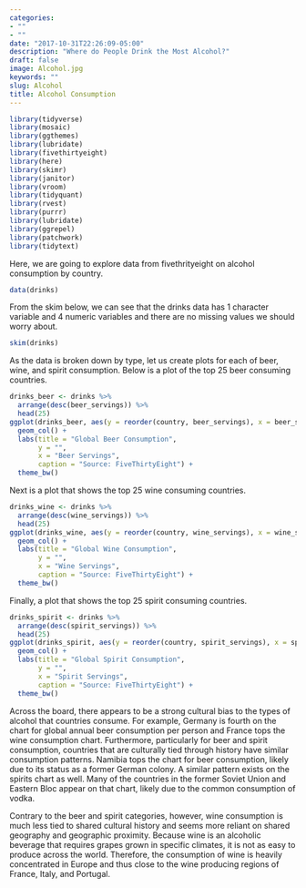 ```yaml
---
categories:
- ""
- ""
date: "2017-10-31T22:26:09-05:00"
description: "Where do People Drink the Most Alcohol?"
draft: false
image: Alcohol.jpg
keywords: ""
slug: Alcohol
title: Alcohol Consumption
---
```

```r
library(tidyverse)
library(mosaic)
library(ggthemes)
library(lubridate)
library(fivethirtyeight)
library(here)
library(skimr)
library(janitor)
library(vroom)
library(tidyquant)
library(rvest)
library(purrr)  
library(lubridate)
library(ggrepel)
library(patchwork)
library(tidytext)
```
Here, we are going to explore data from fivethrityeight on alcohol consumption by country.
```r
data(drinks)
```
From the skim below, we can see that the drinks data has 1 character variable and 4 numeric variables and there are no missing values we should worry about.
```r
skim(drinks)
```
As the data is broken down by type, let us create plots for each of beer, wine, and spirit consumption. Below is a plot of the top 25 beer consuming countries.
```r
drinks_beer <- drinks %>% 
  arrange(desc(beer_servings)) %>% 
  head(25)
ggplot(drinks_beer, aes(y = reorder(country, beer_servings), x = beer_servings)) + 
  geom_col() + 
  labs(title = "Global Beer Consumption", 
       y = "",
       x = "Beer Servings",
       caption = "Source: FiveThirtyEight") +
  theme_bw()
```

Next is a plot that shows the top 25 wine consuming countries.
```r
drinks_wine <- drinks %>% 
  arrange(desc(wine_servings)) %>% 
  head(25)
ggplot(drinks_wine, aes(y = reorder(country, wine_servings), x = wine_servings)) + 
  geom_col() + 
  labs(title = "Global Wine Consumption", 
       y = "",
       x = "Wine Servings",
       caption = "Source: FiveThirtyEight") +
  theme_bw()
```

Finally, a plot that shows the top 25 spirit consuming countries.
```r
drinks_spirit <- drinks %>% 
  arrange(desc(spirit_servings)) %>% 
  head(25)
ggplot(drinks_spirit, aes(y = reorder(country, spirit_servings), x = spirit_servings)) + 
  geom_col() + 
  labs(title = "Global Spirit Consumption", 
       y = "",
       x = "Spirit Servings",
       caption = "Source: FiveThirtyEight") +
  theme_bw()
```

Across the board, there appears to be a strong cultural bias to the types of alcohol that countries consume. For example, Germany is fourth on the chart for global annual beer consumption per person and France tops the wine consumption chart. Furthermore, particularly for beer and spirit consumption, countries that are culturally tied through history have similar consumption patterns. Namibia tops the chart for beer consumption, likely due to its status as a former German colony. A similar pattern exists on the spirits chart as well. Many of the countries in the former Soviet Union and Eastern Bloc appear on that chart, likely due to the common consumption of vodka. 

Contrary to the beer and spirit categories, however, wine consumption is much less tied to shared cultural history and seems more reliant on shared geography and geographic proximity. Because wine is an alcoholic beverage that requires grapes grown in specific climates, it is not as easy to produce across the world. Therefore, the consumption of wine is heavily concentrated in Europe and thus close to the wine producing regions of France, Italy, and Portugal. 